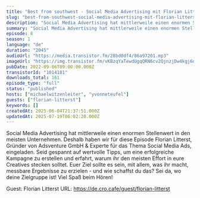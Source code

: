 ```yaml
---
title: "Best from southwest - Social Media Advertising mit Florian Litterst "
slug: "best-from-southwest-social-media-advertising-mit-florian-litterst"
description: "Social Media Advertising hat mittlerweile einen enormen Stellenwert in den meisten Unternehmen. Deshalb haben wir für diese Episode Florian Litterst, Gründer von Adsventure GmbH & Experte für das Thema Social Media Ads, eingeladen. Seid gespannt auf wertvolle Tipps, um eine erfolgreiche Kampagne zu erstellen und erfahrt, warum ihr den meisten Effort in eure Creatives stecken solltet. Euer Ziel sollte es sein, mit allem, was ihr macht, messbare Ergebnisse zu erzielen - und wie schaffst du das? Sei da, wo deine Zielgruppe ist!\nViel Spaß beim Hören!\n\nGuest: Florian Litterst\nURL: https://de.cro.cafe/guest/florian-litterst"
summary: "Social Media Advertising hat mittlerweile einen enormen Stellenwert in den meisten Unternehmen. Deshalb haben wir für diese Episode Florian Litterst, Gründer von Adsventure GmbH & Experte für das Thema Social Media Ads, eingeladen. Seid gespannt auf wertvolle Tipps, um eine erfolgreiche Kampagne zu erstellen und erfahrt, warum ihr den meisten Effort in eure Creatives stecken solltet. Euer Ziel sollte es sein, mit allem, was ihr macht, messbare Ergebnisse zu erzielen - und wie schaffst du das? Sei da, wo deine Zielgruppe ist!\r\n\r\nViel Spaß beim Hören!"
episode: 8
season: 1
language: "de"
duration: "2045"
audioUrl: "https://media.transistor.fm/28bd0df4/86a97201.mp3"
imageUrl: "https://img.transistor.fm/vKBzqYaTewdUgqQRN6cv2QjnzjDw4kgj6dZGZ5E_540/rs:fill:3000:3000:1/q:60/aHR0cHM6Ly9pbWct/dXBsb2FkLXByb2R1/Y3Rpb24udHJhbnNp/c3Rvci5mbS9lMTZh/ZmUwYzM0YjU0YzBk/N2E2NTkzOGYxYTc4/MTU1Mi5wbmc.webp"
pubDate: 2022-09-06T09:00:00.000Z
transistorId: "1014181"
downloads_total: 161
episode_type: "full"
status: "published"
hosts: ["michaelwitzenleiter", "yvonneteufel"]
guests: ["florian-litterst"]
keywords: []
createdAt: 2025-06-04T21:37:51.000Z
updatedAt: 2025-07-19T06:02:20.000Z
---
```


Social Media Advertising hat mittlerweile einen enormen Stellenwert in den meisten Unternehmen. Deshalb haben wir für diese Episode Florian Litterst, Gründer von Adsventure GmbH & Experte für das Thema Social Media Ads, eingeladen. Seid gespannt auf wertvolle Tipps, um eine erfolgreiche Kampagne zu erstellen und erfahrt, warum ihr den meisten Effort in eure Creatives stecken solltet. Euer Ziel sollte es sein, mit allem, was ihr macht, messbare Ergebnisse zu erzielen - und wie schaffst du das? Sei da, wo deine Zielgruppe ist!
Viel Spaß beim Hören!

Guest: Florian Litterst
URL: https://de.cro.cafe/guest/florian-litterst
